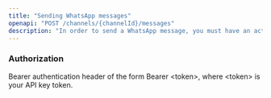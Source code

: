 ```yaml
---
title: "Sending WhatsApp messages"
openapi: "POST /channels/{channelId}/messages"
description: "In order to send a WhatsApp message, you must have an active WhatsApp channel and perform a HTTP request to the following endpoint with a valid API key."
---
```


### Authorization

Bearer authentication header of the form Bearer \<token\>, where \<token\> is your API key token.
